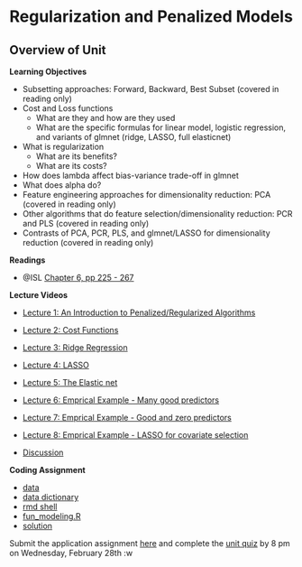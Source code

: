 # Regularization and Penalized Models

## Overview of Unit

**Learning Objectives**

* Subsetting approaches: Forward, Backward, Best Subset (covered in reading only)
* Cost and Loss functions
  * What are they and how are they used
  * What are the specific formulas for linear model, logistic regression, and variants of glmnet (ridge, LASSO, full elasticnet)
* What is regularization
  * What are its benefits?
  * What are its costs?
* How does lambda affect bias-variance trade-off in glmnet
* What does alpha do?
* Feature engineering approaches for dimensionality reduction: PCA (covered in reading only)
* Other algorithms that do feature selection/dimensionality reduction: PCR and PLS (covered in reading only)
* Contrasts of PCA, PCR, PLS, and glmnet/LASSO for dimensionality reduction (covered in reading only)

**Readings**

* @ISL [Chapter 6, pp 225 - 267](https://dionysus.psych.wisc.edu/iaml/pdfs/ISLRv2.pdf)

**Lecture Videos**

* [Lecture 1: An Introduction to Penalized/Regularized Algorithms]()
* [Lecture 2: Cost Functions]()
* [Lecture 3: Ridge Regression]()
* [Lecture 4: LASSO]()
* [Lecture 5: The Elastic net]()
* [Lecture 6: Emprical Example - Many good predictors]()
* [Lecture 7: Emprical Example - Good and zero predictors]()
* [Lecture 8: Emprical Example - LASSO for covariate selection]()

* [Discussion]()

**Coding Assignment**

* [data](homework/unit_6/ames_full_cln.csv)
* [data dictionary](homework/unit_6/ames_data_dictionary)
* [rmd shell](homework/unit_6/hw_unit_6_regularization.Rmd)
* [fun_modeling.R](https://dionysus.psych.wisc.edu:5001/sharing/4KTOoge00)
* [solution](homework/unit_6/key_unit_6_regularization.html) 


Submit the application assignment [here]() and complete the [unit quiz](https://canvas.wisc.edu/courses/395546/quizzes/514047) by 8 pm on Wednesday, February 28th :w

